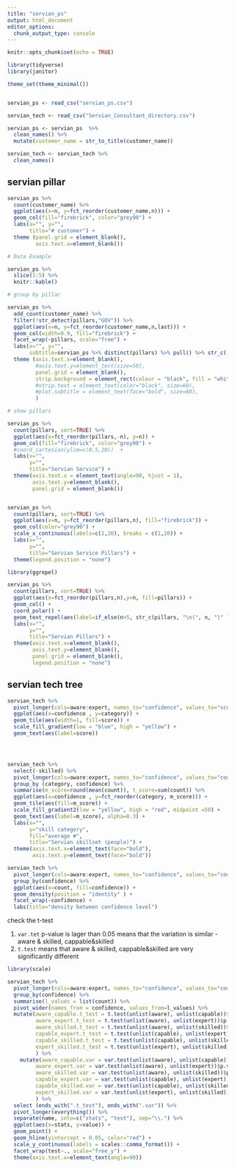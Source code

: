 ```yaml
---
title: "servian_ps"
output: html_document
editor_options: 
  chunk_output_type: console
---
```


```r
knitr::opts_chunk$set(echo = TRUE)
```

```r
library(tidyverse)
library(janitor)

theme_set(theme_minimal())


servian_ps <- read_csv("servian_ps.csv")

servian_tech <- read_csv("Servian_Consultant_directory.csv")
```


```r
servian_ps <- servian_ps  %>% 
  clean_names() %>%
  mutate(customer_name = str_to_title(customer_name))

servian_tech <- servian_tech %>%
  clean_names()

```


## servian pillar
```r
servian_ps %>% 
  count(customer_name) %>%
  ggplot(aes(x=n, y=fct_reorder(customer_name,n))) + 
  geom_col(fill="firebrick", color="grey90") +
  labs(x="", y="",
       title="# customer") +
  theme (panel.grid = element_blank(),
         axis.text.x=element_blank())
```


```r

# Data Example

servian_ps %>%
  slice(1:5) %>%
  knitr::kable()
```


```r

# group by pillar

servian_ps %>% 
  add_count(customer_name) %>%
  filter(!str_detect(pillars,"GOV")) %>%
  ggplot(aes(x=n, y=fct_reorder(customer_name,n,last))) + 
  geom_col(width=0.9, fill="firebrick") +
  facet_wrap(~pillars, scale="free") +
  labs(x="", y="",
       subtitle=servian_ps %>% distinct(pillars) %>% pull() %>% str_c( collapse = ", ")) +
  theme (axis.text.x=element_blank(),
         #axis.text.y=element_text(size=50),
         panel.grid = element_blank(),
         strip.background = element_rect(colour = "black", fill = "white"),
         #strip.text = element_text(color="black", size=60),
         #plot.subtitle = element_text(face="bold", size=80),
         )
```


```r

# show pillars

servian_ps %>%
  count(pillars, sort=TRUE) %>%
  ggplot(aes(x=fct_reorder(pillars,-n), y=n)) + 
  geom_col(fill="firebrick", color="grey90") +
  #coord_cartesian(ylim=c(0.5,20))  +
  labs(x="",
       y="",
       title="Servian Service") +
  theme(axis.text.x = element_text(angle=90, hjust = 1),
        axis.text.y=element_blank(),
        panel.grid = element_blank())



```




```r
servian_ps %>%
  count(pillars, sort=TRUE) %>%
  ggplot(aes(x=n, y=fct_reorder(pillars,n), fill="firebrick")) + 
  geom_col(color="grey90") +
  scale_x_continuous(labels=c(1,20), breaks = c(1,20)) +
  labs(x="",
       y="",
       title="Servian Service Pillars") +
  theme(legend.position = "none")

library(ggrepel)

servian_ps %>%
  count(pillars, sort=TRUE) %>%
  ggplot(aes(x=fct_reorder(pillars,n),y=n, fill=pillars)) + 
  geom_col() +
  coord_polar() +
  geom_text_repel(aes(label=if_else(n>5, str_c(pillars, "\n(", n, ")" ), pillars)), hjust=1, vjust=1) +
  labs(x="",
       y="",
       title="Servian Pillars") +
  theme(axis.text.x=element_blank(),
        axis.text.y=element_blank(),
        panel.grid = element_blank(),
        legend.position = "none")


```



## servian tech tree

```r
servian_tech %>%
  pivot_longer(cols=aware:expert, names_to="confidence", values_to="score") %>%
  ggplot(aes(x=confidence , y=category)) +
  geom_tile(aes(width=1, fill=score)) +
  scale_fill_gradient(low = "blue", high = "yellow") +
  geom_text(aes(label=score))




servian_tech %>%
  select(-skilled) %>%
  pivot_longer(cols=aware:expert, names_to="confidence", values_to="count") %>%
  group_by (category, confidence) %>%
  summarise(m_score=round(mean(count)), t_score=sum(count)) %>%
  ggplot(aes(x=confidence , y=fct_reorder(category, m_score))) +
  geom_tile(aes(fill=m_score)) +
  scale_fill_gradient2(low = "yellow", high = "red", midpoint =50) +
  geom_text(aes(label=m_score), alpha=0.3) +
  labs(x="",
       y="skill category",
       fill="average #",
       title="Servian skillset (people)") +
  theme(axis.text.x=element_text(face="bold"),
        axis.text.y=element_text(face="bold"))
```





```r
servian_tech %>%
  pivot_longer(cols=aware:expert, names_to="confidence", values_to="count") %>%
  group_by(confidence) %>%
  ggplot(aes(x=count, fill=confidence)) +
  geom_density(position = "identity" ) +
  facet_wrap(~confidence) +
  labs(title="density between confidence level")

```

check the t-test

1. `var.tet` p-value is lager than 0.05 means that the variation is similar - aware & skilled, cappable&skilled
2. `t.test` means that aware & skilled, cappable&skilled are very significantly different
```r
library(scale)

servian_tech %>%
  pivot_longer(cols=aware:expert, names_to="confidence", values_to="count") %>%
  group_by(confidence) %>%
  summarise(l_values = list(count)) %>%
  pivot_wider(names_from = confidence, values_from=l_values) %>%
  mutate(aware_capable.t_test = t.test(unlist(aware), unlist(capable))$p.value,
         aware_expert.t_test = t.test(unlist(aware), unlist(expert))$p.value,
         aware_skilled.t_test = t.test(unlist(aware), unlist(skilled))$p.value,
         capable_expert.t_test = t.test(unlist(capable), unlist(expert))$p.value,
         capable_skilled.t_test = t.test(unlist(capable), unlist(skilled))$p.value,
         expert_skilled.t_test = t.test(unlist(expert), unlist(skilled))$p.value
         ) %>%
    mutate(aware_capable.var = var.test(unlist(aware), unlist(capable))$p.value,
         aware_expert.var = var.test(unlist(aware), unlist(expert))$p.value,
         aware_skilled.var = var.test(unlist(aware), unlist(skilled))$p.value,
         capable_expert.var = var.test(unlist(capable), unlist(expert))$p.value,
         capable_skilled.var = var.test(unlist(capable), unlist(skilled))$p.value,
         expert_skilled.var = var.test(unlist(expert), unlist(skilled))$p.value
         ) %>%
  select (ends_with(".t_test"), ends_with(".var")) %>%
  pivot_longer(everything()) %>%
  separate(name, into=c("stats", "test"), sep="\\.") %>%
  ggplot(aes(x=stats, y=value)) +
  geom_point() +
  geom_hline(yintercept = 0.05, color="red") +
  scale_y_continuous(labels = scales::comma_format()) +
  facet_wrap(test~., scale="free_y") +
  theme(axis.text.x=element_text(angle=90))


```













